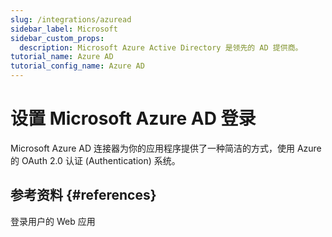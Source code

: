 ```yaml
---
slug: /integrations/azuread
sidebar_label: Microsoft
sidebar_custom_props:
  description: Microsoft Azure Active Directory 是领先的 AD 提供商。
tutorial_name: Azure AD
tutorial_config_name: Azure AD
---
```




# 设置 Microsoft Azure AD 登录

Microsoft Azure AD 连接器为你的应用程序提供了一种简洁的方式，使用 Azure 的 OAuth 2.0 认证 (Authentication) 系统。

<GuideTip />

<Integration />

## 参考资料 \{#references}

<Url href="https://docs.microsoft.com/en-us/azure/active-directory/develop/scenario-web-app-sign-user-overview">
  登录用户的 Web 应用
</Url>

